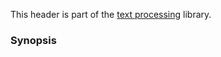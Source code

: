 {{cpp/header/title|charconv|notes={{mark c++17}}}}
{{cpp/header/navbar}}

This header is part of the [[cpp/text|text processing]] library.

{{dsc begin}}
{{dsc h1|Classes}}
{{dsc inc|cpp/utility/dsc chars_format}}
{{dsc inc|cpp/utility/dsc from_chars_result}}
{{dsc inc|cpp/utility/dsc to_chars_result}}

{{dsc h1|Functions}}
{{dsc inc|cpp/utility/dsc from_chars}}
{{dsc inc|cpp/utility/dsc to_chars}}
{{dsc end}}

===Synopsis===
{{cpp/synopsis/charconv}}

{{langlinks|es|ja|ru|zh}}